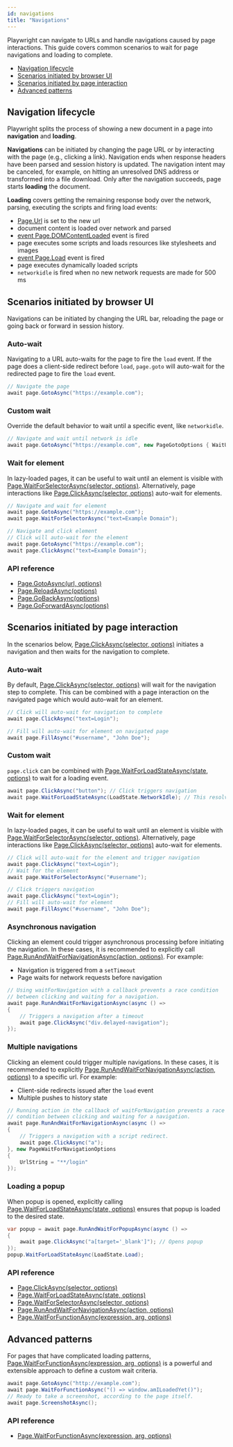 ```yaml
---
id: navigations
title: "Navigations"
---
```


Playwright can navigate to URLs and handle navigations caused by page interactions. This guide covers common scenarios to wait for page navigations and loading to complete.

- [Navigation lifecycle](#navigation-lifecycle)
- [Scenarios initiated by browser UI](#scenarios-initiated-by-browser-ui)
- [Scenarios initiated by page interaction](#scenarios-initiated-by-page-interaction)
- [Advanced patterns](#advanced-patterns)

## Navigation lifecycle

Playwright splits the process of showing a new document in a page into **navigation** and **loading**.

**Navigations** can be initiated by changing the page URL or by interacting with the page (e.g., clicking a link). Navigation ends when response headers have been parsed and session history is updated. The navigation intent may be canceled, for example, on hitting an unresolved DNS address or transformed into a file download. Only after the navigation succeeds, page starts **loading** the document.

**Loading** covers getting the remaining response body over the network, parsing, executing the scripts and firing load events:
- [Page.Url](./api/class-page.mdx#pageurl) is set to the new url
- document content is loaded over network and parsed
- [event Page.DOMContentLoaded](./api/class-page.mdx#eventpagedomcontentloaded) event is fired
- page executes some scripts and loads resources like stylesheets and images
- [event Page.Load](./api/class-page.mdx#eventpageload) event is fired
- page executes dynamically loaded scripts
- `networkidle` is fired when no new network requests are made for 500 ms

## Scenarios initiated by browser UI

Navigations can be initiated by changing the URL bar, reloading the page or going back or forward in session history.

### Auto-wait

Navigating to a URL auto-waits for the page to fire the `load` event. If the page does a client-side redirect before `load`, `page.goto` will auto-wait for the redirected page to fire the `load` event.

```csharp
// Navigate the page
await page.GotoAsync("https://example.com");
```

### Custom wait

Override the default behavior to wait until a specific event, like `networkidle`.

```csharp
// Navigate and wait until network is idle
await page.GotoAsync("https://example.com", new PageGotoOptions { WaitUntil = WaitUntilState.NetworkIdle });
```

### Wait for element

In lazy-loaded pages, it can be useful to wait until an element is visible with [Page.WaitForSelectorAsync(selector, options)](./api/class-page.mdx#pagewaitforselectorasyncselector-options). Alternatively, page interactions like [Page.ClickAsync(selector, options)](./api/class-page.mdx#pageclickasyncselector-options) auto-wait for elements.

```csharp
// Navigate and wait for element
await page.GotoAsync("https://example.com");
await page.WaitForSelectorAsync("text=Example Domain");

// Navigate and click element
// Click will auto-wait for the element
await page.GotoAsync("https://example.com");
await page.ClickAsync("text=Example Domain");
```

### API reference
- [Page.GotoAsync(url, options)](./api/class-page.mdx#pagegotoasyncurl-options)
- [Page.ReloadAsync(options)](./api/class-page.mdx#pagereloadasyncoptions)
- [Page.GoBackAsync(options)](./api/class-page.mdx#pagegobackasyncoptions)
- [Page.GoForwardAsync(options)](./api/class-page.mdx#pagegoforwardasyncoptions)

## Scenarios initiated by page interaction

In the scenarios below, [Page.ClickAsync(selector, options)](./api/class-page.mdx#pageclickasyncselector-options) initiates a navigation and then waits for the navigation to complete.

### Auto-wait

By default, [Page.ClickAsync(selector, options)](./api/class-page.mdx#pageclickasyncselector-options) will wait for the navigation step to complete. This can be combined with a page interaction on the navigated page which would auto-wait for an element.

```csharp
// Click will auto-wait for navigation to complete
await page.ClickAsync("text=Login");

// Fill will auto-wait for element on navigated page
await page.FillAsync("#username", "John Doe");
```

### Custom wait

`page.click` can be combined with [Page.WaitForLoadStateAsync(state, options)](./api/class-page.mdx#pagewaitforloadstateasyncstate-options) to wait for a loading event.

```csharp
await page.ClickAsync("button"); // Click triggers navigation
await page.WaitForLoadStateAsync(LoadState.NetworkIdle); // This resolves after "networkidle"
```

### Wait for element

In lazy-loaded pages, it can be useful to wait until an element is visible with [Page.WaitForSelectorAsync(selector, options)](./api/class-page.mdx#pagewaitforselectorasyncselector-options). Alternatively, page interactions like [Page.ClickAsync(selector, options)](./api/class-page.mdx#pageclickasyncselector-options) auto-wait for elements.

```csharp
// Click will auto-wait for the element and trigger navigation
await page.ClickAsync("text=Login");
// Wait for the element
await page.WaitForSelectorAsync("#username");

// Click triggers navigation
await page.ClickAsync("text=Login");
// Fill will auto-wait for element
await page.FillAsync("#username", "John Doe");
```

### Asynchronous navigation

Clicking an element could trigger asynchronous processing before initiating the navigation. In these cases, it is recommended to explicitly call [Page.RunAndWaitForNavigationAsync(action, options)](./api/class-page.mdx#pagerunandwaitfornavigationasyncaction-options). For example:
* Navigation is triggered from a `setTimeout`
* Page waits for network requests before navigation

```csharp
// Using waitForNavigation with a callback prevents a race condition
// between clicking and waiting for a navigation.
await page.RunAndWaitForNavigationAsync(async () =>
{
    // Triggers a navigation after a timeout
    await page.ClickAsync("div.delayed-navigation");
});
```

### Multiple navigations

Clicking an element could trigger multiple navigations. In these cases, it is recommended to explicitly [Page.RunAndWaitForNavigationAsync(action, options)](./api/class-page.mdx#pagerunandwaitfornavigationasyncaction-options) to a specific url. For example:
* Client-side redirects issued after the `load` event
* Multiple pushes to history state

```csharp
// Running action in the callback of waitForNavigation prevents a race
// condition between clicking and waiting for a navigation.
await page.RunAndWaitForNavigationAsync(async () =>
{
    // Triggers a navigation with a script redirect.
    await page.ClickAsync("a");
}, new PageWaitForNavigationOptions
{
    UrlString = "**/login"
});
```

### Loading a popup

When popup is opened, explicitly calling [Page.WaitForLoadStateAsync(state, options)](./api/class-page.mdx#pagewaitforloadstateasyncstate-options) ensures that popup is loaded to the desired state.

```csharp
var popup = await page.RunAndWaitForPopupAsync(async () =>
{
    await page.ClickAsync("a[target='_blank']"); // Opens popup
});
popup.WaitForLoadStateAsync(LoadState.Load);
```

### API reference
- [Page.ClickAsync(selector, options)](./api/class-page.mdx#pageclickasyncselector-options)
- [Page.WaitForLoadStateAsync(state, options)](./api/class-page.mdx#pagewaitforloadstateasyncstate-options)
- [Page.WaitForSelectorAsync(selector, options)](./api/class-page.mdx#pagewaitforselectorasyncselector-options)
- [Page.RunAndWaitForNavigationAsync(action, options)](./api/class-page.mdx#pagerunandwaitfornavigationasyncaction-options)
- [Page.WaitForFunctionAsync(expression, arg, options)](./api/class-page.mdx#pagewaitforfunctionasyncexpression-arg-options)

## Advanced patterns

For pages that have complicated loading patterns, [Page.WaitForFunctionAsync(expression, arg, options)](./api/class-page.mdx#pagewaitforfunctionasyncexpression-arg-options) is a powerful and extensible approach to define a custom wait criteria.

```csharp
await page.GotoAsync("http://example.com");
await page.WaitForFunctionAsync("() => window.amILoadedYet()");
// Ready to take a screenshot, according to the page itself.
await page.ScreenshotAsync();
```

### API reference
- [Page.WaitForFunctionAsync(expression, arg, options)](./api/class-page.mdx#pagewaitforfunctionasyncexpression-arg-options)

[Accessibility]: ./api/class-accessibility.mdx "Accessibility"
[Browser]: ./api/class-browser.mdx "Browser"
[BrowserContext]: ./api/class-browsercontext.mdx "BrowserContext"
[BrowserType]: ./api/class-browsertype.mdx "BrowserType"
[ConsoleMessage]: ./api/class-consolemessage.mdx "ConsoleMessage"
[Dialog]: ./api/class-dialog.mdx "Dialog"
[Download]: ./api/class-download.mdx "Download"
[ElementHandle]: ./api/class-elementhandle.mdx "ElementHandle"
[FileChooser]: ./api/class-filechooser.mdx "FileChooser"
[Frame]: ./api/class-frame.mdx "Frame"
[JSHandle]: ./api/class-jshandle.mdx "JSHandle"
[Keyboard]: ./api/class-keyboard.mdx "Keyboard"
[Mouse]: ./api/class-mouse.mdx "Mouse"
[Page]: ./api/class-page.mdx "Page"
[Playwright]: ./api/class-playwright.mdx "Playwright"
[Request]: ./api/class-request.mdx "Request"
[Response]: ./api/class-response.mdx "Response"
[Route]: ./api/class-route.mdx "Route"
[Selectors]: ./api/class-selectors.mdx "Selectors"
[TimeoutError]: ./api/class-timeouterror.mdx "TimeoutError"
[Touchscreen]: ./api/class-touchscreen.mdx "Touchscreen"
[Tracing]: ./api/class-tracing.mdx "Tracing"
[Video]: ./api/class-video.mdx "Video"
[WebSocket]: ./api/class-websocket.mdx "WebSocket"
[WebSocketFrame]: ./api/class-websocketframe.mdx "WebSocketFrame"
[Worker]: ./api/class-worker.mdx "Worker"
[Element]: https://developer.mozilla.org/en-US/docs/Web/API/element "Element"
[EvaluationArgument]: ./core-concepts.mdx#evaluation-argument "EvaluationArgument"
[Promise]: https://developer.mozilla.org/en-US/docs/Web/JavaScript/Reference/Global_Objects/Promise "Promise"
[iterator]: https://developer.mozilla.org/en-US/docs/Web/JavaScript/Reference/Iteration_protocols "Iterator"
[origin]: https://developer.mozilla.org/en-US/docs/Glossary/Origin "Origin"
[selector]: https://developer.mozilla.org/en-US/docs/Web/CSS/CSS_Selectors "selector"
[Serializable]: https://developer.mozilla.org/en-US/docs/Web/JavaScript/Reference/Global_Objects/JSON/stringify#Description "Serializable"
[UIEvent.detail]: https://developer.mozilla.org/en-US/docs/Web/API/UIEvent/detail "UIEvent.detail"
[UnixTime]: https://en.wikipedia.org/wiki/Unix_time "Unix Time"
[xpath]: https://developer.mozilla.org/en-US/docs/Web/XPath "xpath"

[Array]: https://developer.mozilla.org/en-US/docs/Web/JavaScript/Reference/Global_Objects/Array "Array"
[boolean]: https://developer.mozilla.org/en-US/docs/Web/JavaScript/Data_structures#Boolean_type "Boolean"
[Buffer]: https://nodejs.org/api/buffer.html#buffer_class_buffer "Buffer"
[ChildProcess]: https://nodejs.org/api/child_process.html "ChildProcess"
[Error]: https://nodejs.org/api/errors.html#errors_class_error "Error"
[EventEmitter]: https://nodejs.org/api/events.html#events_class_eventemitter "EventEmitter"
[function]: https://developer.mozilla.org/en-US/docs/Web/JavaScript/Reference/Global_Objects/Function "Function"
[Map]: https://developer.mozilla.org/en-US/docs/Web/JavaScript/Reference/Global_Objects/Map "Map"
[null]: https://developer.mozilla.org/en-US/docs/Web/JavaScript/Reference/Global_Objects/null "null"
[number]: https://developer.mozilla.org/en-US/docs/Web/JavaScript/Data_structures#Number_type "Number"
[Object]: https://developer.mozilla.org/en-US/docs/Web/JavaScript/Reference/Global_Objects/Object "Object"
[Promise]: https://developer.mozilla.org/en-US/docs/Web/JavaScript/Reference/Global_Objects/Promise "Promise"
[Readable]: https://nodejs.org/api/stream.html#stream_class_stream_readable "Readable"
[RegExp]: https://developer.mozilla.org/en-US/docs/Web/JavaScript/Reference/Global_Objects/RegExp "RegExp"
[void]: https://developer.mozilla.org/en-US/docs/Web/JavaScript/Reference/Global_Objects/undefined "void"
[string]: https://developer.mozilla.org/en-US/docs/Web/JavaScript/Data_structures#String_type "string"
[URL]: https://nodejs.org/api/url.html "URL"

[Action]: https://docs.microsoft.com/en-us/dotnet/api/system.action-1?view=net-5.0 "Action"
[Func]: https://docs.microsoft.com/en-us/dotnet/api/system.func-2?view=net-5.0 "Func"
[IEnumerable]: https://docs.microsoft.com/en-us/dotnet/api/system.collections.ienumerable?view=net-5.0 "IEnumerable"
[TResult]: https://docs.microsoft.com/en-us/dotnet/api/system.threading.tasks.task-1?view=net-5.0 "TResult"

[all available image tags]: https://mcr.microsoft.com/v2/playwright/tags/list "all available image tags"
[Docker Hub]: https://hub.docker.com/_/microsoft-playwright "Docker Hub"
[Dockerfile.focal]: https://github.com/microsoft/playwright/blob/master/utils/docker/Dockerfile.focal "Dockerfile.focal"